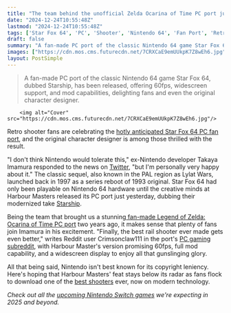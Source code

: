 ```yaml
---
title: "The team behind the unofficial Zelda Ocarina of Time PC port just modernized another Nintendo 64 classic, and the original creator is 'very happy' about it"
date: "2024-12-24T10:55:48Z"
lastmod: "2024-12-24T10:55:48Z"
tags: ['Star Fox 64', 'PC', 'Shooter', 'Nintendo 64', 'Fan Port', 'Retro']
draft: false
summary: "A fan-made PC port of the classic Nintendo 64 game Star Fox 64, dubbed Starship, has been released, offering 60fps, widescreen support, and mod capabilities, delighting fans and even the original character designer."
images: ["https://cdn.mos.cms.futurecdn.net/7CRXCaE9emUUkpK7Z8wEh6.jpg"]
layout: PostSimple
---
```

> A fan-made PC port of the classic Nintendo 64 game Star Fox 64, dubbed Starship, has been released, offering 60fps, widescreen support, and mod capabilities, delighting fans and even the original character designer.


        <img alt="Cover" src="https://cdn.mos.cms.futurecdn.net/7CRXCaE9emUUkpK7Z8wEh6.jpg"/>
        
Retro shooter fans are celebrating the [hotly anticipated Star Fox 64 PC fan port](https://www.gamesradar.com/platforms/nintendo/star-fox-64-joins-mario-and-zelda-as-the-latest-nintendo-64-classic-to-get-a-native-pc-port/), and the original character designer is among those thrilled with the result.

"I don't think Nintendo would tolerate this," ex-Nintendo developer Takaya Imamura responded to the news on [Twitter](https://x.com/ima_1966/status/1871337679176237461), "but I'm personally very happy about it." The classic sequel, also known in the PAL region as Lylat Wars, launched back in 1997 as a series reboot of 1993 original. Star Fox 64 had only been playable on Nintendo 64 hardware until the creative minds at Harbour Masters released its PC port just yesterday, dubbing their modernized take [Starship](https://github.com/HarbourMasters/Starship).

Being the team that brought us a stunning[ fan-made Legend of Zelda: Ocarina of Time PC port](https://www.gamesradar.com/this-fan-made-pc-port-of-ocarina-of-time-looks-stunning/) two years ago, it makes sense that plenty of fans join Imamura in his excitement. "Finally, the best rail shooter ever made gets even better," writes Reddit user Crimsonclaw111 in the port's [PC gaming subreddit](https://www.reddit.com/r/pcgaming/comments/1hkdedc/star_fox_64_unofficial_pc_port_is_now_available/), with Harbour Master's version promising 60fps, full mod capability, and a widescreen display to enjoy all that gunslinging glory.

All that being said, Nintendo isn't best known for its copyright leniency. Here's hoping that Harbour Masters' feat stays below its radar as fans flock to download one of the [best shooters](https://www.gamesradar.com/best-shooters/) ever, now on modern technology.

*Check out all the *[<em>upcoming Nintendo Switch games</em>](https://www.gamesradar.com/upcoming-nintendo-switch-games/)* we're expecting in 2025 and beyond.*
        